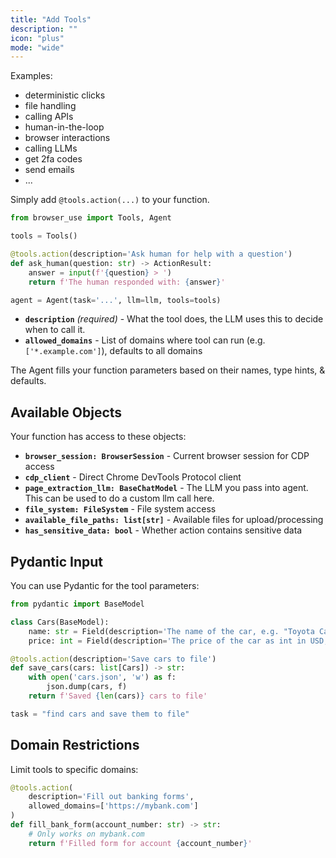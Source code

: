 ```yaml
---
title: "Add Tools"
description: ""
icon: "plus"
mode: "wide"
---
```



Examples:
- deterministic clicks
- file handling
- calling APIs
- human-in-the-loop
- browser interactions
- calling LLMs
- get 2fa codes
- send emails
- ...

Simply add `@tools.action(...)` to your function.

```python
from browser_use import Tools, Agent

tools = Tools()

@tools.action(description='Ask human for help with a question')
def ask_human(question: str) -> ActionResult:
    answer = input(f'{question} > ')
    return f'The human responded with: {answer}'
```

```python
agent = Agent(task='...', llm=llm, tools=tools)
```

- **`description`** *(required)* - What the tool does, the LLM uses this to decide when to call it.
- **`allowed_domains`** - List of domains where tool can run (e.g. `['*.example.com']`), defaults to all domains

The Agent fills your function parameters based on their names, type hints, & defaults.


## Available Objects

Your function has access to these objects:

- **`browser_session: BrowserSession`** - Current browser session for CDP access
- **`cdp_client`** - Direct Chrome DevTools Protocol client
- **`page_extraction_llm: BaseChatModel`** - The LLM you pass into agent. This can be used to do a custom llm call here.
- **`file_system: FileSystem`** - File system access
- **`available_file_paths: list[str]`** - Available files for upload/processing
- **`has_sensitive_data: bool`** - Whether action contains sensitive data

## Pydantic Input

You can use Pydantic for the tool parameters:

```python
from pydantic import BaseModel

class Cars(BaseModel):
    name: str = Field(description='The name of the car, e.g. "Toyota Camry"')
    price: int = Field(description='The price of the car as int in USD, e.g. 25000')

@tools.action(description='Save cars to file')
def save_cars(cars: list[Cars]) -> str:
    with open('cars.json', 'w') as f:
        json.dump(cars, f)
    return f'Saved {len(cars)} cars to file'

task = "find cars and save them to file"
```
## Domain Restrictions

Limit tools to specific domains:

```python
@tools.action(
    description='Fill out banking forms',
    allowed_domains=['https://mybank.com']
)
def fill_bank_form(account_number: str) -> str:
    # Only works on mybank.com
    return f'Filled form for account {account_number}'
```
